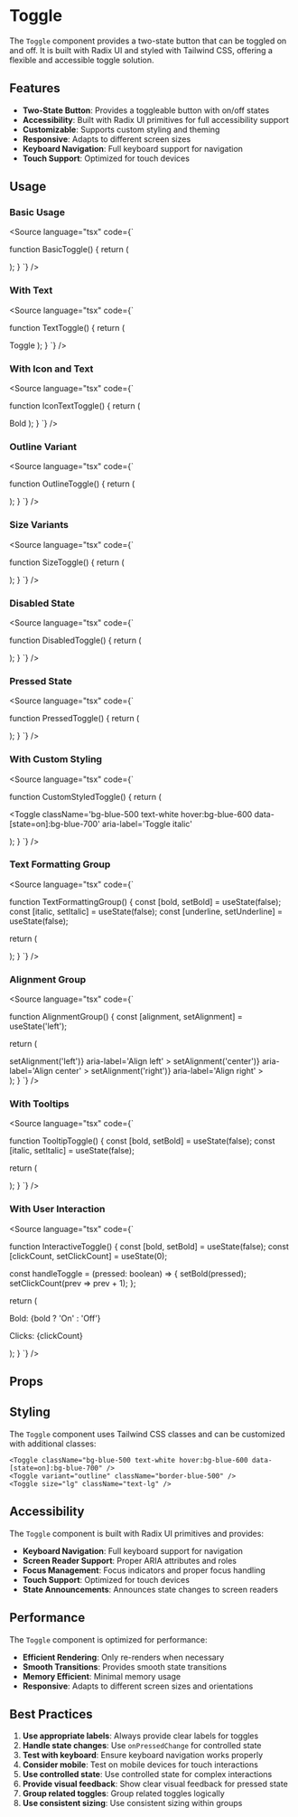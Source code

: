 

<Meta of={ToggleStories} />

# Toggle

The `Toggle` component provides a two-state button that can be toggled on and off. It is built with Radix UI and styled with Tailwind CSS, offering a flexible and accessible toggle solution.

## Features

- **Two-State Button**: Provides a toggleable button with on/off states
- **Accessibility**: Built with Radix UI primitives for full accessibility support
- **Customizable**: Supports custom styling and theming
- **Responsive**: Adapts to different screen sizes
- **Keyboard Navigation**: Full keyboard support for navigation
- **Touch Support**: Optimized for touch devices

## Usage

### Basic Usage

<Canvas of={ToggleStories.Default} />

<Source
  language="tsx"
  code={`

function BasicToggle() {
return (

<Toggle aria-label='Toggle italic'>
  <Italic />
</Toggle>
); } `} />

### With Text

<Canvas of={ToggleStories.WithText} />

<Source
  language="tsx"
  code={`

function TextToggle() {
return (

<Toggle>Toggle</Toggle>
); } `} />

### With Icon and Text

<Canvas of={ToggleStories.WithIconAndText} />

<Source
  language="tsx"
  code={`

function IconTextToggle() {
return (

<Toggle>
  <Bold />
  Bold
</Toggle>
); } `} />

### Outline Variant

<Canvas of={ToggleStories.Outline} />

<Source
  language="tsx"
  code={`

function OutlineToggle() {
return (

<Toggle variant='outline' aria-label='Toggle italic'>
  <Italic />
</Toggle>
); } `} />

### Size Variants

<Canvas of={ToggleStories.Small} />

<Source
  language="tsx"
  code={`

function SizeToggle() {
return (

<div className='flex items-center gap-2'>
  <Toggle size='sm' aria-label='Small toggle'>
    <Italic />
  </Toggle>
  <Toggle size='default' aria-label='Default toggle'>
    <Italic />
  </Toggle>
  <Toggle size='lg' aria-label='Large toggle'>
    <Italic />
  </Toggle>
</div>
); } `} />

### Disabled State

<Canvas of={ToggleStories.Disabled} />

<Source
  language="tsx"
  code={`

function DisabledToggle() {
return (

<Toggle disabled aria-label='Toggle italic'>
  <Italic />
</Toggle>
); } `} />

### Pressed State

<Canvas of={ToggleStories.Pressed} />

<Source
  language="tsx"
  code={`

function PressedToggle() {
return (

<Toggle pressed aria-label='Toggle italic'>
  <Italic />
</Toggle>
); } `} />

### With Custom Styling

<Canvas of={ToggleStories.WithCustomStyling} />

<Source
  language="tsx"
  code={`

function CustomStyledToggle() {
return (

<Toggle
  className='bg-blue-500 text-white hover:bg-blue-600 data-[state=on]:bg-blue-700'
  aria-label='Toggle italic'
>
  <Italic />
</Toggle>
); } `} />

### Text Formatting Group

<Canvas of={ToggleStories.TextFormattingGroup} />

<Source
  language="tsx"
  code={`

function TextFormattingGroup() {
const [bold, setBold] = useState(false);
const [italic, setItalic] = useState(false);
const [underline, setUnderline] = useState(false);

return (

<div className='flex items-center gap-1'>
  <Toggle pressed={bold} onPressedChange={setBold} aria-label='Toggle bold'>
    <Bold />
  </Toggle>
  <Toggle pressed={italic} onPressedChange={setItalic} aria-label='Toggle italic'>
    <Italic />
  </Toggle>
  <Toggle pressed={underline} onPressedChange={setUnderline} aria-label='Toggle underline'>
    <Underline />
  </Toggle>
</div>
); } `} />

### Alignment Group

<Canvas of={ToggleStories.AlignmentGroup} />

<Source
  language="tsx"
  code={`

function AlignmentGroup() {
const [alignment, setAlignment] = useState('left');

return (

<div className='flex items-center gap-1'>
  <Toggle
    pressed={alignment === 'left'}
    onPressedChange={() => setAlignment('left')}
    aria-label='Align left'
  >
    <AlignLeft />
  </Toggle>
  <Toggle
    pressed={alignment === 'center'}
    onPressedChange={() => setAlignment('center')}
    aria-label='Align center'
  >
    <AlignCenter />
  </Toggle>
  <Toggle
    pressed={alignment === 'right'}
    onPressedChange={() => setAlignment('right')}
    aria-label='Align right'
  >
    <AlignRight />
  </Toggle>
</div>
); } `} />

### With Tooltips

<Canvas of={ToggleStories.WithTooltips} />

<Source
  language="tsx"
  code={`

function TooltipToggle() {
const [bold, setBold] = useState(false);
const [italic, setItalic] = useState(false);

return (

<div className='flex items-center gap-1'>
  <Toggle pressed={bold} onPressedChange={setBold} aria-label='Toggle bold' title='Bold (Ctrl+B)'>
    <Bold />
  </Toggle>
  <Toggle
    pressed={italic}
    onPressedChange={setItalic}
    aria-label='Toggle italic'
    title='Italic (Ctrl+I)'
  >
    <Italic />
  </Toggle>
</div>
); } `} />

### With User Interaction

<Canvas of={ToggleStories.WithUserInteraction} />

<Source
  language="tsx"
  code={`

function InteractiveToggle() {
const [bold, setBold] = useState(false);
const [clickCount, setClickCount] = useState(0);

const handleToggle = (pressed: boolean) => {
setBold(pressed);
setClickCount(prev => prev + 1);
};

return (

<div className='space-y-4'>
  <Toggle pressed={bold} onPressedChange={handleToggle} aria-label='Toggle bold'>
    <Bold />
  </Toggle>
  <div className='text-sm text-muted-foreground space-y-1'>
    <p>Bold: {bold ? 'On' : 'Off'}</p>
    <p>Clicks: {clickCount}</p>
  </div>
</div>
); } `} />

## Props

<Controls of={ToggleStories.Default} />

## Styling

The `Toggle` component uses Tailwind CSS classes and can be customized with additional classes:

```tsx
<Toggle className="bg-blue-500 text-white hover:bg-blue-600 data-[state=on]:bg-blue-700" />
<Toggle variant="outline" className="border-blue-500" />
<Toggle size="lg" className="text-lg" />
```

## Accessibility

The `Toggle` component is built with Radix UI primitives and provides:

- **Keyboard Navigation**: Full keyboard support for navigation
- **Screen Reader Support**: Proper ARIA attributes and roles
- **Focus Management**: Focus indicators and proper focus handling
- **Touch Support**: Optimized for touch devices
- **State Announcements**: Announces state changes to screen readers

## Performance

The `Toggle` component is optimized for performance:

- **Efficient Rendering**: Only re-renders when necessary
- **Smooth Transitions**: Provides smooth state transitions
- **Memory Efficient**: Minimal memory usage
- **Responsive**: Adapts to different screen sizes and orientations

## Best Practices

1. **Use appropriate labels**: Always provide clear labels for toggles
2. **Handle state changes**: Use `onPressedChange` for controlled state
3. **Test with keyboard**: Ensure keyboard navigation works properly
4. **Consider mobile**: Test on mobile devices for touch interactions
5. **Use controlled state**: Use controlled state for complex interactions
6. **Provide visual feedback**: Show clear visual feedback for pressed state
7. **Group related toggles**: Group related toggles logically
8. **Use consistent sizing**: Use consistent sizing within groups
